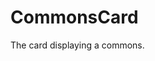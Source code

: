 
<Meta
  title="components/Commons/CommonsCard"
  component={CommonsCard}
/>

# CommonsCard
The card displaying a commons. 

<Canvas>
  <Story name="nullButton">
    <CommonsCard commons = {commonsFixtures.threeCommons[0]} buttonText = {null} />
  </Story>
  <Story name="textButton">
    <CommonsCard commons = {commonsFixtures.threeCommons[0]} buttonText = {"Join"} />
  </Story>
</Canvas>